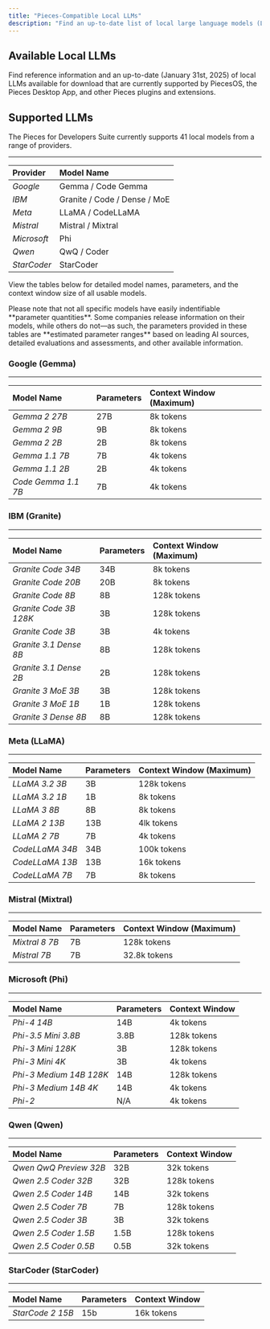 ```yaml
---
title: "Pieces-Compatible Local LLMs"
description: "Find an up-to-date list of local large language models (LLMs) that are compatible with Pieces for Developers software & are served and supported through the Ollama client. "
---
```


## Available Local LLMs

Find reference information and an up-to-date (January 31st, 2025) of local LLMs available for download that are currently supported by PiecesOS, the Pieces Desktop App, and other Pieces plugins and extensions.

## Supported LLMs

The Pieces for Developers Suite currently supports 41 local models from a range of providers.

---

| **Provider** | **Model Name**               |
| :----------- | :--------------------------- |
| _Google_     | Gemma / Code Gemma           |
| _IBM_        | Granite / Code / Dense / MoE |
| _Meta_       | LLaMA / CodeLLaMA            |
| _Mistral_    | Mistral / Mixtral            |
| _Microsoft_  | Phi                          |
| _Qwen_       | QwQ / Coder                  |
| _StarCoder_  | StarCoder                    |

View the tables below for detailed model names, parameters, and the context window size of all usable models.

<Warning>
  Please note that not all specific models have easily indentifiable **parameter quantities**. Some companies release information on their models, while others do not—as such, the parameters provided in these tables are **estimated parameter ranges** based on leading AI sources, detailed evaluations and assessments, and other available information.
</Warning>

### Google (Gemma)

---

| **Model Name**      | **Parameters** | **Context Window (Maximum)** |
| :------------------ | :------------- | :--------------------------- |
| _Gemma 2 27B_       | 27B            | 8k tokens                    |
| _Gemma 2 9B_        | 9B             | 8k tokens                    |
| _Gemma 2 2B_        | 2B             | 8k tokens                    |
| _Gemma 1.1 7B_      | 7B             | 4k tokens                    |
| _Gemma 1.1 2B_      | 2B             | 4k tokens                    |
| _Code Gemma 1.1 7B_ | 7B             | 4k tokens                    |

### IBM (Granite)

---

| **Model Name**         | **Parameters** | **Context Window (Maximum)** |
| :--------------------- | :------------- | :--------------------------- |
| _Granite Code 34B_     | 34B            | 8k tokens                    |
| _Granite Code 20B_     | 20B            | 8k tokens                    |
| _Granite Code 8B_      | 8B             | 128k tokens                  |
| _Granite Code 3B 128K_ | 3B             | 128k tokens                  |
| _Granite Code 3B_      | 3B             | 4k tokens                    |
| _Granite 3.1 Dense 8B_ | 8B             | 128k tokens                  |
| _Granite 3.1 Dense 2B_ | 2B             | 128k tokens                  |
| _Granite 3 MoE 3B_     | 3B             | 128k tokens                  |
| _Granite 3 MoE 1B_     | 1B             | 128k tokens                  |
| _Granite 3 Dense 8B_   | 8B             | 128k tokens                  |

### Meta (LLaMA)

---

| **Model Name**  | **Parameters** | **Context Window (Maximum)** |
| :-------------- | :------------- | :--------------------------- |
| _LLaMA 3.2 3B_  | 3B             | 128k tokens                  |
| _LLaMA 3.2 1B_  | 1B             | 8k tokens                    |
| _LLaMA 3 8B_    | 8B             | 8k tokens                    |
| _LLaMA 2 13B_   | 13B            | 4lk tokens                   |
| _LLaMA 2 7B_    | 7B             | 4k tokens                    |
| _CodeLLaMA 34B_ | 34B            | 100k tokens                  |
| _CodeLLaMA 13B_ | 13B            | 16k tokens                   |
| _CodeLLaMA 7B_  | 7B             | 8k tokens                    |

### Mistral (Mixtral)

---

| **Model Name** | **Parameters** | **Context Window (Maximum)** |
| :------------- | :------------- | :--------------------------- |
| _Mixtral 8 7B_ | 7B             | 128k tokens                  |
| _Mistral 7B_   | 7B             | 32.8k tokens                 |

### Microsoft (Phi)

---

| **Model Name**          | **Parameters** | **Context Window** |
| :---------------------- | :------------- | :----------------- |
| _Phi-4 14B_             | 14B            | 4k tokens          |
| _Phi-3.5 Mini 3.8B_     | 3.8B           | 128k tokens        |
| _Phi-3 Mini 128K_       | 3B             | 128k tokens        |
| _Phi-3 Mini 4K_         | 3B             | 4k tokens          |
| _Phi-3 Medium 14B 128K_ | 14B            | 128k tokens        |
| _Phi-3 Medium 14B 4K_   | 14B            | 4k tokens          |
| _Phi-2_                 | N/A            | 4k tokens          |

### Qwen (Qwen)

---

| **Model Name**         | **Parameters** | **Context Window** |
| :--------------------- | :------------- | :----------------- |
| _Qwen QwQ Preview 32B_ | 32B            | 32k tokens         |
| _Qwen 2.5 Coder 32B_   | 32B            | 128k tokens        |
| _Qwen 2.5 Coder 14B_   | 14B            | 32k tokens         |
| _Qwen 2.5 Coder 7B_    | 7B             | 128k tokens        |
| _Qwen 2.5 Coder 3B_    | 3B             | 32k tokens         |
| _Qwen 2.5 Coder 1.5B_  | 1.5B           | 128k tokens        |
| _Qwen 2.5 Coder 0.5B_  | 0.5B           | 32k tokens         |

### StarCoder (StarCoder)

---

| **Model Name**   | **Parameters** | **Context Window** |
| :--------------- | :------------- | :----------------- |
| _StarCode 2 15B_ | 15b            | 16k tokens         |